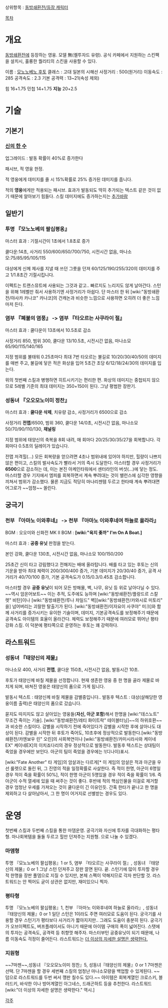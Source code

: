 상위항목 : [[동방쇄환전/등장 캐릭터]]

[[목차]]

= 개요 =

[[동방쇄환전]]에 등장하는 영웅. 모델 無(켈투자드 유령). 공식 카페에서 지원하는 스킨팩을 설치시, 훌륭한 퀄리티의 스킨을 사용할 수 있다.

이름 : [[모노노베노 후토]]
클래스 : 고대 일본의 시해선
사정거리 : 500(원거리)
이동속도 : 285
공격속도 : 2.3
기본 공격력 : 13~21(속성 제외)


힘 16+1.75
민첩 14+1.75
'''지능''' 20+2.5


= 기술 =

== 기본기 ==

=== [[신의 한 수]] ===

업그레이드 : 발동 확률이 40%로 증가한다

패시브, 적 영웅 한정.

적 영웅에게 데미지를 줄 시 15%확률로 25% 증가된 데미지를 줍니다.

적의 '''영웅'''에게만 적용되는 패시브. 효과가 발동되도 딱히 추가되는 텍스트 같은 것이 없기 때문에 알아보기 힘들다. 스킬 데미지에도 증가하는지는 [[추가바람]]

== 일반기 ==


=== 투명 『모노노베의 팔십평옹』 ===

마스터 효과 : 기절시간이 1초에서 1.8초로 증가

쿨다운:14초, 사거리 550/600/650/700/750, 시전시간 없음, 마나소모:75/85/95/105/115

대상에게 신께 제사를 지낼 때 쓰던 그릇을 던져 60/125/190/255/320의 데미지를 주고 1/1.8초간 기절시킵니다.

이펙트는 트랜스뮤트에 사용되는 그것과 같고.. 빠르지도 느리지도 않게 날아간다. 스턴을 위해 1레벨만 줘서 사용하기엔 사정거리가 아쉽다. 단 마스터 한 뒤 [wiki:"동방쇄환전/야사카 카나코" 카나코]의 건캐논과 비슷한 느낌으로 사용하면 오히려 더 좋은 느낌마저 든다.


=== 염부 『폐불의 염풍』 -> 염부 『타오르는 사쿠라이 절』 ===

마스터 효과 : 쿨다운이 13초에서 10.5초로 감소

사정거리 850, 범위 300, 쿨다운 13/10.5초, 시전시간 없음, 마나소모 65/90/115/140/165

지정 범위를 불태워 0.25초마다 최대 7번 타오르는 불길로 10/20/30/40/50의 데미지를 매번 주고, 불길에 닿은 적은 화상을 입어 5초간 초당 6/12/18/24/30의 데미지를 입는다. 

위의 첫번째 스킬과 병행하면 히트시키기는 편리한 편. 화상의 데미지는 중첩되지 않으므로 5레벨 기준의 최대 데미지는 350+150이 된다. 그냥 평범한 장판기. 


=== 성동녀 『오오모노이미 정찬』 ===

마스터 효과 : '''쿨다운 삭제''', 치유량 감소, 사정거리가 6500으로 감소

사정거리 '''전맵'''/6500, 범위 360, 쿨다운 14/0초, 시전시간 없음, 마나소모 50/70/90/110/130, '''채널링'''

지정 범위에 태양신의 축복을 8회 내려, 매 회마다 20/25/30/35/27을 회복합니다. 각 회마다 0.5초의 딜레이가 있습니다.

전맵 저격힐(...) 모든 회복량을 얻으려면 4초나 범위내에 있어야 하지만, 힐량이 나쁘지 않은 편이고, 스킬의 발사속도가 빨라서 거의 즉시 도달한다. 마스터할 경우 사정거리가 '''6500'''으로 감소하는 데, 이는 본진 아케인타워에서 센터라인의 버섯(...)에 닿는 정도. 마스터할 경우 기지에서 엠피를 회복하면서 계속 뿌려대는 것이 밸런스에 심각한 영향을 끼쳐서 범위가 감소했다. 물론 지금도 적당히 마나리젠템 두르고 한타때 계속 뿌려대면 어그로가 ~~엄청~~ 쏠린다.

== 궁극기 ==

=== 천부 『아마노 이와후네』 -> 천부 『아마노 이와후네여 하늘로 올라라』 ===

BGM : 오오미와 신화전
MK II BGM : '''[wiki:"육지 좆까" I'm On A Boat.]'''

마스터 효과 : '''공중 유닛''' 판정을 받는다.

본인 강화, 쿨다운 130초, 시전시간 없음, 마나소모 100/150/200

25초간 신이 타고 강림했다고 전해지는 배에 올라탑니다. 배를 타고 있는 후토는 신의 기운을 받아 최대 체력이 200/300/400 증가, 기본 데미지가 20/30/40 증가, 공격 사거리가 40/70/100 증가, 기본 공격속도가 0.15/0.3/0.45초 감소합니다.

마스터할 경우 '''공중 유닛'''이 되어 모든 방해물, 벽, 나무, 유닛 등 위로 날아다닐 수 있다. ~~역시 암온어보트~~ 이는 추적, 도주에도 능하며 [wiki:"동방쇄환전/플랑드르 스칼렛" 비탄]이나 [wiki:"동방쇄환전/루나 차일드" 벽][wiki:"동방쇄환전/카와시로 미토리" 을] 넘어버리는 괴랄한 탈출기가 된다. [wiki:"동방쇄환전/이자요이 사쿠야" 미크]와 함께 사거리를 증가시키는 유이한 기술이며, 데미지, 기본공격속도를 보정해주기 때문에 공격속도 아이템의 효율이 올라간다. 체력도 보정해주기 때문에 여러모로 뛰어난 평타 강화 스킬. 이 덕분에 평타쪽으로 운영하는 후토는 꽤 강력하다. 



== 라스트워드 ==

=== 성동녀 『태양신의 제물』 ===

마나소모 400, 사거리 '''전맵''', 쿨다운 150초, 시전시간 없음, 발동시간 10초. 

후토가 태양신께 바칠 제물을 선정합니다. 현재 생존한 영웅 중 한 명을 골라 제물로 바치게 되며, 바쳐진 영웅은 태양신의 품으로 가게 됩니다.

발동시 텍스트 :  태양신께 바칠 제물을 감별중입니다..
발동후 텍스트 :  대상(살해당한 영웅이름 출력)은 태양신의 품으로 갔습니다. 

묻지도 따지지도 않고 살아있는 영웅들('''자신, 아군 포함''')해서 한명을 [wiki:"데스노트" 무조건 죽이는 기술]. [wiki:"동방쇄환전/레티 화이트락" 테이블터닝]~~의 하위호환~~과 비슷한 스킬이다. 감별을 시작하기 전에 죽어있다가 감별을 시작한 후에 살아나도 대상이 된다. 감별을 시작한 뒤 후토가 죽어도, 10초후에 정상적으로 발동한다.[wiki:"동방쇄환전/카엔뵤우 린" 오린]의 사회복연이나 [wiki:"동방쇄환전/카미시라사와 케이네 EX" 케이네EX]의 이치죠다리의 경우 정상적으로 발동한다. 
발동후 텍스트는 상대팀이 죽었을 경우에만 보인다. 아군의 팀이 죽었을 경우에는 !(디나이)표시. 

[wiki:"Fate Another" 타 게임]의 암살과는 다르게[* 이 게임의 암살은 적과 아군을 우선 룰렛으로 돌린 뒤, 그 진영의 적을 일정확률로 사살한다. 즉 적이 한명, 아군이 6명일 경우 적이 죽을 확률이 50%], 적이 한명 아군이 5명있을 경우 적이 죽을 확률이 1/6. 즉 아군이 수적 열세에 있을 때 써주는 것이 좋다. 후반에 적의 핵심인물을 이걸로 제거할 경우 엄청난 우세를 가져오는 것이 쿨다운이 긴 이유인듯. 간혹 한타가 끝나고 한 명을 제외하고 다 살아남아서, 그 한 명이 어거지로 선별받는 경우도 있다.


= 운영 =
첫번째 스킬과 두번째 스킬을 통한 마뎀운영.
궁극기와 자신에 투자를 극대화하는 평타형.
마나회복템을 둘둘 두르고 힐만 던져주는 지원형.
으로 나눌 수 있겠다.

=== 마뎀형 ===
투명 『모노노베의 팔십평옹』1 or 5, 염부 『타오르는 사쿠라이 절』, 성동녀 『태양신의 제물』0 or 1
그냥 스턴 던져주고 장판 깔면 된다. 끝. 스턴기에 많이 투자할 경우 적 한명을 장판 풀뎀으로 지질 수 있지만, 본체 스펙이 약해지므로 각자 판단할 것. 라스트워드는 안 찍어도 굳이 상관은 없지만, 재미있으니 찍자.

=== 평타형 ===
투명 『모노노베의 팔십평옹』1, 천부 『아마노 이와후네여 하늘로 올라라』, 성동녀 『태양신의 제물』0 or 1
일단 스턴은 1이라도 주면 여러모로 도움이 된다. 궁극기를 사용할 경우 스턴기가 평타보다 사거리가 짧아지지만.. 그래도 도움이 충분히 된다. 궁극기가 오브이펙트도, 버프플레이서도 아니기 때문에 아이템 구매의 폭이 넓어진다. 스탯에의 투자는 공격속도, 공격력 등 취향껏 해주자. 마스터부턴 공중유닛이 되기 때문에, 나름 이동속도 걱정이 줄어든다. 라스트워드는 [[더 이상의 자세한 설명은 생략한다.]]

=== 지원형 ===
~~7마젠~~,성동녀 『오오모노이미 정찬』5, 성동녀『태양신의 제물』0 or 1
7마젠은 선택. 단 7마젠을 할 경우 세번째 스킬의 엄청난 마나소모량을 백업할 수 있게된다. ~~덤으로 라스트워드를 두번 써서 깽판 칠수도 있다.~~ 아이템은 회복계열인 크로스키, 블러드키, 바삭한 이나 방어계열인 아그네스, 드래곤하트 등을 추천한다. 라스트워드 [wiki:"더 이상의 자세한 설명은 생략한다." 역시.]


[[각주]]
